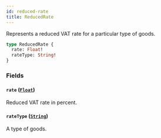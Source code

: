 ```yaml
---
id: reduced-rate
title: ReducedRate
---
```


Represents a reduced VAT rate for a particular type of goods.

```graphql
type ReducedRate {
  rate: Float!
  rateType: String!
}
```

### Fields

#### `rate` ([`Float`](../../../developer/api-reference/scalars/float))

Reduced VAT rate in percent.

#### `rateType` ([`String`](../../../developer/api-reference/scalars/string))

A type of goods.
